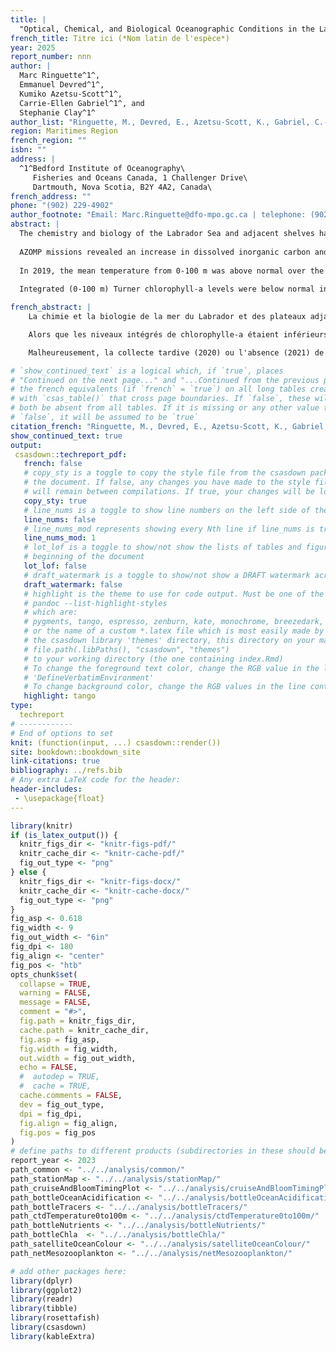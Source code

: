 ```yaml
---
title: |
  "Optical, Chemical, and Biological Oceanographic Conditions in the Labrador Sea from 2019 to 2023"
french_title: Titre ici (*Nom latin de l'espèce*)
year: 2025
report_number: nnn
author: |
  Marc Ringuette^1^,
  Emmanuel Devred^1^,
  Kumiko Azetsu-Scott^1^,
  Carrie-Ellen Gabriel^1^, and
  Stephanie Clay^1^
author_list: "Ringuette, M., Devred, E., Azetsu-Scott, K., Gabriel, C.-E., and Clay, S."
region: Maritimes Region
french_region: ""
isbn: ""
address: |
  ^1^Bedford Institute of Oceanography\
     Fisheries and Oceans Canada, 1 Challenger Drive\
     Dartmouth, Nova Scotia, B2Y 4A2, Canada\
french_address: ""
phone: "(902) 229-4902"
author_footnote: "Email: Marc.Ringuette@dfo-mpo.gc.ca | telephone: (902) 229-4902"
abstract: |
  The chemistry and biology of the Labrador Sea and adjacent shelves have undergone significant changes over the 2019–2023 period compared to previous years (1999-2018). The Atlantic Zonal Off-shelf Monitoring Program (AZOMP) focuses on three distinct regions: Hamilton Bank (HB), Central Labrador Sea (CLS), and the Greenland Shelf (GS). Unfortunately, the late (2020) or lack of (2021) in situ data collection due to the COVID pandemic and the lack of ship availability, respectively, did not allow for inclusion of these two years in the current report with the exception of satellite ocean color metrics, such that recent in situ trends need to be interpreted with caution as only three years are available (2019, 2022, and 2023). In this report, the conditions observed from 1999 to 2020 are considered as reference period, and anomalies in 2019 to 2023 are reported.  
  
  AZOMP missions revealed an increase in dissolved inorganic carbon and a decrease in pH from 2019 to 2023, a trend that extends back to the beginning of the monitoring program in the mid-1990’s. The mean concentration of chlorofluorocarbon (CFC-12) over the water column remained stable for several years pre-2019 but has since decreased 0.15 $pmol~kg^{-1}~year^{-1}$ in 2020. The concentration of sulfur hexafluoride ($SF_6$) has been increasing steadily since the first measurement in 2011, reflecting the atmospheric history of these gases.  
  
  In 2019, the mean temperature from 0-100 m was above normal over the entire Labrador Sea, with a record-high mean temperature in the CLS largely explained by a delayed mission (June rather than May). Mean temperatures collected on the next mission in 2022 revealed below normal temperatures across the entire Labrador Sea, which returned to near-normal in HB and GS in 2023 and pivoted back to above-normal in CLS. In the 2019-2023 period, both surface (0-100 m) and deep (>100 m) nutrients (silicate, phosphorus, and nitrate) levels were below normal except for the GS surface nutrients in 2022 and GS surface silicate in 2023. However, the timing of the mission with respect to the spring phytoplankton bloom development may have impacted the nutrient budget. Specifically, 2019 and 2022 occurred later than normal due to the constraints of crew changes and ship availability. Consistent dates in sea-going expeditions are needed to remove uncertainties related to sampling time when comparing annual trends. Deep nutrients exhibited inter-annual and regional variations until 2018. In recent years (2019-2023), deep-nutrients have remained below average in all three regions of interest, suggesting a profound change in the biogeochemistry of the Labrador Sea.  
  
  Integrated (0-100 m) Turner chlorophyll-a levels were below normal in 2019, continuing a trend that started in 2014, with the exception of 2015 in the CLS. Values in 2022 and 2023 were above average, with a record-high integrated chlorophyll-a value in 2022 on HB. An unusually large bloom of *Phaeocystis sp.*, that covered a large extent of the Labrador Sea, occurred in 2022 and explains the high values. This is the second largest *Phaeocystis sp.* bloom event observed in the Labrador Sea, after 2015. Satellite-derived chlorophyll-a concentration reveals large variability in the peak timing of the spring bloom and in the fall bloom initiation. While the mean annual satellite-derived chlorophyll-a on HB was mainly above-normal, values were below-normal between 2019-2021 on the GS and CLS, and above normal in 2022-2023.  

french_abstract: |
    La chimie et la biologie de la mer du Labrador et des plateaux adjacents ont subi des changements importants au cours de la période 2019-2023 par rapport aux années précédentes. Le Programme de monitorage de la zone hauturière Atlantique (PMZAO) a révélé une augmentation du carbone inorganique dissous et une diminution du pH, une tendance qui continue depuis le début du programme de monitorage au milieu des années 1990. Alors que la concentration moyenne de chlorofluorocarbone (CFC-12) dans la colonne d'eau est restée stable, la concentration d'hexafluorure de soufre (SF6) a augmenté régulièrement depuis le commencement des mesures en 2011, reflétant l'histoire atmosphérique de ces gaz. La température moyenne de la couche supérieure (0-100 m) est principalement inférieure à la normale depuis 2011, à l'exception du banc de Hamilton où deux années plus chaudes que la normale ont été observées en 2015 et 2018, et dans le centre de la mer du Labrador où la température moyenne était supérieure à la normale en 2012.  En 2019, la température de l'ensemble de la mer du Labrador  était supérieure à la normale, avec une température moyenne record dans le centre de la mer du Labrador largement expliquée par une mission tardive (Juin plutôt que May) , tandis que la température moyenne était inférieure à la normale en 2022. En 2023, la température moyenne des plateaux était proche de la normale et celle du centre de la mer du Labrador était supérieure à la normale. Au cours de la période 2019-2023, les niveaux de nutriments en surface et en profondeur étaient inférieurs à la normale, à l'exception du plateau continental du Groënland en 2022 et du silicate en surface en 2023, mais la date de la mission par rapport au développement de l'efflorescence phytoplanctonique au printemps peut avoir une incidence sur le bilan des nutriments. En fait, la date de la mission avant 2019 a été avancé chaque année par rapport à l'année précédente en raison des contraintes liées au changement d'équipage, alors que des dates de mission constantes sont nécessaires pour éliminer les incertitudes liées à la date de l'échantillonnage. Les nutriments profonds ont présenté des variations interannuelles et régionales jusqu'en 2018. Au cours des dernières années (2019-2023), les nutriments profonds sont restés inférieurs à la moyenne dans les trois régions concernées, ce qui suggère un changement profond dans la biogéochimie de la mer du Labrador.  

    Alors que les niveaux intégrés de chlorophylle-a étaient inférieurs à la normale en 2019, poursuivant une tendance amorcée en 2014, sauf en 2015 dans le centre de la mer du Labrador, les valeurs en 2022 et 2023 étaient supérieures à la moyenne, avec une valeur intégrée de chlorophylle-a record en 2022 sur le banc de Hamilton. Une floraison inhabituellement importante de *Phaeocystis sp.* qui a couvert une grande partie de la mer du Labrador s'est produite en 2022 et explique ces valeurs élevées. Il s'agit de la deuxième plus grande efflorescence de *Phaeocystis sp.* dans la mer du Labrador après celle de 2015. La concentration de chlorophylle-a dérivée du satellite révèle la grande variabilité de la période du maximum de l'efflorescence printanière et de l'initiation de l'efflorescence automnale. Alors que la moyenne annuelle de la chlorophylle-a dérivée du satellite sur le banc de Hamilton était principalement supérieure à la normale, les valeurs étaient inférieures à la normale entre 2019 et 2021 sur le plateau continental du Groënland et dans la partie centrale de la mer du Labrador, et supérieures à la normale en 2022-2023.  

    Malheureusement, la collecte tardive (2020) ou l'absence (2021) de données in situ respectivement en raison de la pandémie de COVID et du manque de disponibilité de navires n'a pas permis d'inclure ces deux années dans le présent rapport à l'exception des mesures de la couleur de l'océan obtenues par satellite.  L’observation des tendances in situ récentes doivent donc être interprétées avec prudence.  

# `show_continued_text` is a logical which, if `true`, places
# "Continued on the next page..." and "...Continued from the previous page" or
# the french equivalents (if `french` = `true`) on all long tables created
# with `csas_table()` that cross page boundaries. If `false`, these will
# both be absent from all tables. If it is missing or any other value than
# `false`, it will be assumed to be `true`
citation_french: "Ringuette, M., Devred, E., Azetsu-Scott, K., Gabriel, C.-E., and Clay, S. 2025. Conditions océanographiques optiques, chimiques, et biologiques dans la mer du Labrador de 2019 à 2023.  Rap. Tech. can. Sci. Halieut. Aquat. nnn: vi + 30 p."
show_continued_text: true
output:
 csasdown::techreport_pdf:
   french: false
   # copy_sty is a toggle to copy the style file from the csasdown package every time you compile
   # the document. If false, any changes you have made to the style file in your project
   # will remain between compilations. If true, your changes will be lost when you compile
   copy_sty: true
   # line_nums is a toggle to show line numbers on the left side of the page. 
   line_nums: false
   # line_nums_mod represents showing every Nth line if line_nums is true
   line_nums_mod: 1
   # lot_lof is a toggle to show/not show the lists of tables and figures at the
   # beginning of the document
   lot_lof: false
   # draft_watermark is a toggle to show/not show a DRAFT watermark across every page
   draft_watermark: false
   # highlight is the theme to use for code output. Must be one of the list given by:
   # pandoc --list-highlight-styles
   # which are:
   # pygments, tango, espresso, zenburn, kate, monochrome, breezedark, haddock
   # or the name of a custom *.latex file which is most easily made by copying one from 
   # the csasdown library 'themes' directory, this directory on your machine:
   # file.path(.libPaths(), "csasdown", "themes")
   # to your working directory (the one containing index.Rmd)
   # To change the foreground text color, change the RGB value in the line containing
   # 'DefineVerbatimEnvironment'
   # To change background color, change the RGB values in the line containing 'shadecolor'
   highlight: tango
type:
  techreport
# ------------
# End of options to set
knit: (function(input, ...) csasdown::render())
site: bookdown::bookdown_site
link-citations: true
bibliography: ../refs.bib
# Any extra LaTeX code for the header:
header-includes:
 - \usepackage{float}
---
```


```r
library(knitr)
if (is_latex_output()) {
  knitr_figs_dir <- "knitr-figs-pdf/"
  knitr_cache_dir <- "knitr-cache-pdf/"
  fig_out_type <- "png"
} else {
  knitr_figs_dir <- "knitr-figs-docx/"
  knitr_cache_dir <- "knitr-cache-docx/"
  fig_out_type <- "png"
}
fig_asp <- 0.618
fig_width <- 9
fig_out_width <- "6in"
fig_dpi <- 180
fig_align <- "center"
fig_pos <- "htb"
opts_chunk$set(
  collapse = TRUE,
  warning = FALSE,
  message = FALSE,
  comment = "#>",
  fig.path = knitr_figs_dir,
  cache.path = knitr_cache_dir,
  fig.asp = fig_asp,
  fig.width = fig_width,
  out.width = fig_out_width,
  echo = FALSE,
  #  autodep = TRUE,
  #  cache = TRUE,
  cache.comments = FALSE,
  dev = fig_out_type,
  dpi = fig_dpi,
  fig.align = fig_align,
  fig.pos = fig_pos
)
# define paths to different products (subdirectories in these should be data/ and figures/[report_year])
report_year <- 2023
path_common <- "../../analysis/common/"
path_stationMap <- "../../analysis/stationMap/"
path_cruiseAndBloomTimingPlot <- "../../analysis/cruiseAndBloomTimingPlot/"
path_bottleOceanAcidification <- "../../analysis/bottleOceanAcidification/"
path_bottleTracers <- "../../analysis/bottleTracers/"
path_ctdTemperature0to100m <- "../../analysis/ctdTemperature0to100m/"
path_bottleNutrients <- "../../analysis/bottleNutrients/"
path_bottleChla  <- "../../analysis/bottleChla/"
path_satelliteOceanColour <- "../../analysis/satelliteOceanColour/"
path_netMesozooplankton <- "../../analysis/netMesozooplankton/"
```

```r
# add other packages here:
library(dplyr)
library(ggplot2)
library(readr)
library(tibble)
library(rosettafish)
library(csasdown)
library(kableExtra)
```
